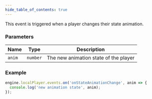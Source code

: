```yaml
---
hide_table_of_contents: true
---
```



This event is triggered when a player changes their state animation.

### Parameters

| Name   | Type     | Description                           |
| ------ | -------- | ------------------------------------- |
| `anim` | `number` | The new animation state of the player |

### Example

```js
engine.localPlayer.events.on('onStateAnimationChange', anim => {
  console.log('new animation state', anim);
});
```
